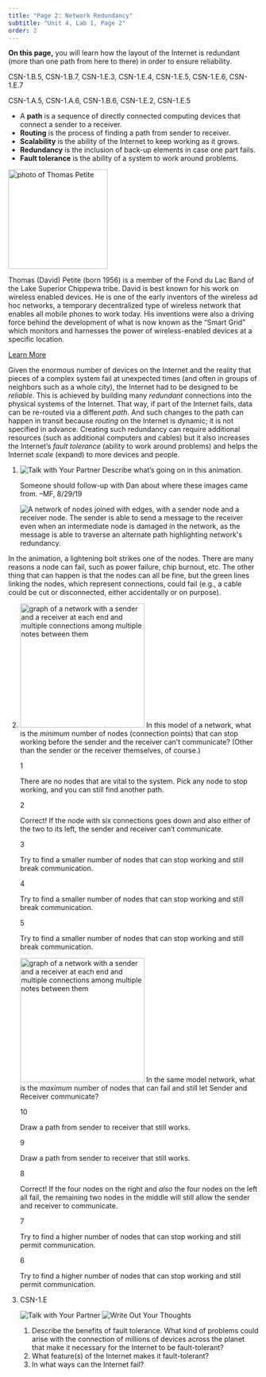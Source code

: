 ```yaml
---
title: "Page 2: Network Redundancy"
subtitle: "Unit 4, Lab 1, Page 2"
order: 2
---
```


::: learn
**On this page,** you will learn how the layout of the
Internet is redundant (more than one path from here to there) in order
to ensure reliability.
:::

::: ap-standard
CSN-1.B.5, CSN-1.B.7, CSN-1.E.3, CSN-1.E.4, CSN-1.E.5, CSN-1.E.6,
CSN-1.E.7
:::

::: vocabBig
::: ap-standard
CSN-1.A.5, CSN-1.A.6, CSN-1.B.6, CSN-1.E.2, CSN-1.E.5
:::

<ul>

<li>A **path** is a sequence of directly connected
computing devices that connect a sender to a receiver.</li>

<li>**Routing** is the process of finding a path from
sender to receiver.</li>

<li>**Scalability** is the ability of the Internet to keep
working as it grows.</li>

<li>**Redundancy** is the inclusion of back-up elements in
case one part fails.</li>

<li>**Fault tolerance** is the ability of a system to work
around problems.</li>

</ul>
:::

::: atwork
<img src="/img/atwork/Thomas_David_Petite.jpeg" title="photo of Thomas Petite" alt="photo of Thomas Petite" class="noshadow float-end" height="200px"/>

Thomas (David) Petite (born 1956) is a member of the Fond du Lac Band
of the Lake Superior Chippewa tribe. David is best known for his work on
wireless enabled devices. He is one of the early inventors of the
wireless ad hoc networks, a temporary decentralized type of wireless
network that enables all mobile phones to work today. His inventions
were also a driving force behind the development of what is now known as
the "Smart Grid" which monitors and harnesses the power of
wireless-enabled devices at a specific location.

<a href="https://en.wikipedia.org/wiki/Thomas_David_Petite" title="Wikipedia Article on Thomas Petite" target="_blank">Learn
More</a>
:::

Given the enormous number of devices on the Internet and the reality
that pieces of a complex system fail at unexpected times (and often in
groups of neighbors such as a whole city), the Internet had to be
designed to be <em>reliable</em>. This is achieved by building many
<em>redundant</em> connections into the physical systems of the
Internet. That way, if part of the Internet fails, data can be re-routed
via a different <em>path</em>. And such changes to the path can happen
in transit because <em>routing</em> on the Internet is dynamic; it is
not specified in advance. Creating such redundancy can require
additional resources (such as additional computers and cables) but it
also increases the Internet's <em>fault tolerance</em> (ability to work
around problems) and helps the Internet <em>scale</em> (expand) to more
devices and people.

::: {#first .forYouToDo}
<ol>

<li>

<img src="/img/icons/talk-with-your-partner.png" title="Talk with Your Partner" alt="Talk with Your Partner" class="inline"/>
Describe what's going on in this animation.<br />

::: todo
Someone should follow-up with Dan about where these images came from.
--MF, 8/29/19
:::

<img src="/img/4-internet/redundancy.gif" title="A network of nodes joined with edges, with a sender node and a receiver node. The sender is able to send a message to the receiver even when an intermediate node is damaged in the network, as the message is able to traverse an alternate path highlighting network&apos;s redundancy." alt="A network of nodes joined with edges, with a sender node and a receiver node. The sender is able to send a message to the receiver even when an intermediate node is damaged in the network, as the message is able to traverse an alternate path highlighting network&apos;s redundancy." class="ms-4"/>

</li>

</ol>
:::

In the animation, a lightening bolt strikes one of the nodes. There
are many reasons a node can fail, such as power failure, chip burnout,
etc. The other thing that can happen is that the nodes can all be fine,
but the green lines linking the nodes, which represent connections,
could fail (e.g., a cable could be cut or disconnected, either
accidentally or on purpose).

::: forYouToDo
<ol start="2">

<li>

<!-- Question 1 -->

::: {.assessment-data type="multiplechoice" identifier="What is the fewest number of nodes?" hasinlinefeedback="true" maxchoices="1" responseidentifier="ri1" shuffle="false"}
::: prompt
<img src="/img/4-internet/redundant-2.jpg" title="graph of a network with a sender and a receiver at each end and multiple connections among multiple notes between them" alt="graph of a network with a sender and a receiver at each end and multiple connections among multiple notes between them" class="float-end" height="250px"/>
In this model of a network, what is the <em>minimum</em> number of nodes
(connection points) that can stop working before the sender and the
receiver can't communicate? (Other than the sender or the receiver
themselves, of course.)
:::

::: {.choice identifier="c1"}
::: text
1
:::

::: feedback
There are no nodes that are vital to the system. Pick any node to stop
working, and you can still find another path.
:::
:::

::: {.choice identifier="c2"}
::: text
2
:::

::: feedback
Correct! If the node with six connections goes down and also either of
the two to its left, the sender and receiver can't communicate.
:::
:::

::: {.choice identifier="c3"}
::: text
3
:::

::: feedback
Try to find a smaller number of nodes that can stop working and still
break communication.
:::
:::

::: {.choice identifier="c4"}
::: text
4
:::

::: feedback
Try to find a smaller number of nodes that can stop working and still
break communication.
:::
:::

::: {.choice identifier="c5"}
::: text
5
:::

::: feedback
Try to find a smaller number of nodes that can stop working and still
break communication.
:::
:::

::: {.responseDeclaration identifier="ri1"}
::: {.correctResponse identifier="c2"}
:::
:::
:::

<!-- Question 2 -->

::: {.assessment-data type="multiplechoice" identifier="What is the maximum that can fail?" hasinlinefeedback="true" maxchoices="1" responseidentifier="ri2" shuffle="false"}
::: prompt
<img src="/img/4-internet/redundant-2.jpg" title="graph of a network with a sender and a receiver at each end and multiple connections among multiple notes between them" alt="graph of a network with a sender and a receiver at each end and multiple connections among multiple notes between them" class="float-end" height="250px"/>
In the same model network, what is the <em>maximum</em> number of nodes
that can fail and still let Sender and Receiver communicate?
:::

::: {.choice identifier="c1"}
::: text
10
:::

::: feedback
Draw a path from sender to receiver that still works.
:::
:::

::: {.choice identifier="c2"}
::: text
9
:::

::: feedback
Draw a path from sender to receiver that still works.
:::
:::

::: {.choice identifier="c3"}
::: text
8
:::

::: feedback
Correct! If the four nodes on the right and <em>also</em> the four nodes
on the left all fail, the remaining two nodes in the middle will still
allow the sender and receiver to communicate.
:::
:::

::: {.choice identifier="c4"}
::: text
7
:::

::: feedback
Try to find a higher number of nodes that can stop working and still
permit communication.
:::
:::

::: {.choice identifier="c5"}
::: text
6
:::

::: feedback
Try to find a higher number of nodes that can stop working and still
permit communication.
:::
:::

::: {.responseDeclaration identifier="ri2"}
::: {.correctResponse identifier="c3"}
:::
:::
:::

</li>

<li>

::: ap-standard
CSN-1.E
:::

<img src="/img/icons/talk-with-your-partner.png" title="Talk with Your Partner" alt="Talk with Your Partner" class="inline"/>
<img src="/img/icons/write-out-thoughts.png" title="Write Out Your Thoughts" alt="Write Out Your Thoughts" class="inline"/>

<ol>

<li>Describe the benefits of fault tolerance. What kind of problems
could arise with the connection of millions of devices across the planet
that make it necessary for the Internet to be fault-tolerant?</li>

<li>What feature(s) of the Internet makes it fault-tolerant?</li>

<li>In what ways can the Internet fail?</li>

</ol>

</li>

</ol>
:::
